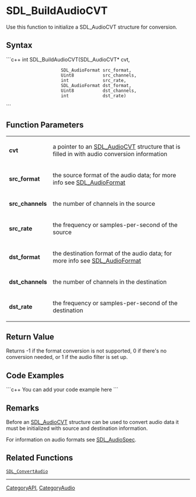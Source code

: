 <!-- pragma section-numbers off -->
<!-- pragma disable-camelcase -->

= SDL_BuildAudioCVT =
Use this function to initialize a SDL_AudioCVT structure for conversion.


== Syntax ==
```c++
int SDL_BuildAudioCVT(SDL_AudioCVT*   cvt, 
                      SDL_AudioFormat src_format, 
                      Uint8           src_channels, 
                      int             src_rate, 
                      SDL_AudioFormat dst_format, 
                      Uint8           dst_channels, 
                      int             dst_rate)
```

== Function Parameters ==
{|
|'''cvt'''
|a pointer to an [[SDL_AudioCVT]] structure that is filled in with audio conversion information
|-
|'''src_format'''
|the source format of the audio data; for more info see [[SDL_AudioFormat]]
|-
|'''src_channels'''
|the number of channels in the source
|-
|'''src_rate'''
|the frequency or samples-per-second of the source
|-
|'''dst_format'''
|the destination format of the audio data; for more info see [[SDL_AudioFormat]]
|-
|'''dst_channels'''
|the number of channels in the destination
|-
|'''dst_rate'''
|the frequency or samples-per-second of the destination
|}

== Return Value ==
Returns -1 if the format conversion is not supported, 0 if there's no conversion needed, or 1 if the audio filter is set up.

== Code Examples ==
```c++
You can add your code example here
```

== Remarks ==
Before an [[SDL_AudioCVT]] structure can be used to convert audio data it must be initialized with source and destination information.

For information on audio formats see [[SDL_AudioSpec]].

== Related Functions ==
 [[SDL_ConvertAudio]]

----
[[CategoryAPI]], [[CategoryAudio]]
